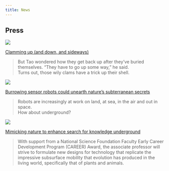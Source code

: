 ```yaml
---
title: News
---
```


## Press

::: {layout="[30, 70]"}
![](img/clammingup.png)

::: {}
[Clamming up (and down, and sideways)](https://news.asu.edu/20200609-discoveries-clamming-and-down-and-sideways)

> But Tao wondered how they get back up after they’ve buried 
themselves. “They have to go up some way,” he said.\
> Turns out, those wily clams have a trick up their shell.

:::
:::

::: {layout="[30, 70]"}
![](img/fsenews.png)

::: {}
[Burrowing sensor robots could unearth nature’s subterranean secrets](https://engineering.asu.edu/convergence2019/burrowing-sensor-robots-could-unearth-natures-subterranean-secrets/)

> Robots are increasingly at work on land, at sea, in the air and out in space.\
> How about underground?

:::
:::

::: {layout="[30, 70]"}
![](img/fullcircle.png)

::: {}
[Mimicking nature to enhance search for knowledge underground](https://fullcircle.asu.edu/faculty/mimicking-nature-enhance-search-knowledge-underground/)

> With support from a National Science Foundation Faculty Early Career Development Program (CAREER) Award, the associate professor will strive to formulate new designs for technology that replicate the impressive subsurface mobility that evolution has produced in the living world, specifically that of plants and animals.

:::
:::


